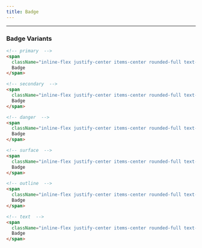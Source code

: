 ```yaml
---
title: Badge
---
```


---


### Badge Variants

<BadgeVariants />

```html title="badges.html"
<!-- primary  -->
<span
  className="inline-flex justify-center items-center rounded-full text-xs bg-primary text-primary-foreground hover:bg-primary/90 py-0.5 px-2.5">
  Badge
</span>

<!-- secondary  -->
<span
  className="inline-flex justify-center items-center rounded-full text-xs bg-secondary text-secondary-foreground hover:bg-secondary/90 py-0.5 px-2.5">
  Badge
</span>

<!-- danger  -->
<span
  className="inline-flex justify-center items-center rounded-full text-xs bg-danger text-danger-filled-foreground hover:bg-danger/90 py-0.5 px-2.5">
  Badge
</span>

<!-- surface  -->
<span
  className="inline-flex justify-center items-center rounded-full text-xs bg-surface text-surface-foreground hover:bg-surface/90 py-0.5 px-2.5">
  Badge
</span>

<!-- outline  -->
<span
  className="inline-flex justify-center items-center rounded-full text-xs text-foreground hover:bg-accent border py-0.5 px-2.5">
  Badge
</span>

<!-- text  -->
<span
  className="inline-flex justify-center items-center rounded-full text-xs text-foreground hover:bg-accent py-0.5 px-2.5">
  Badge
</span>
```
